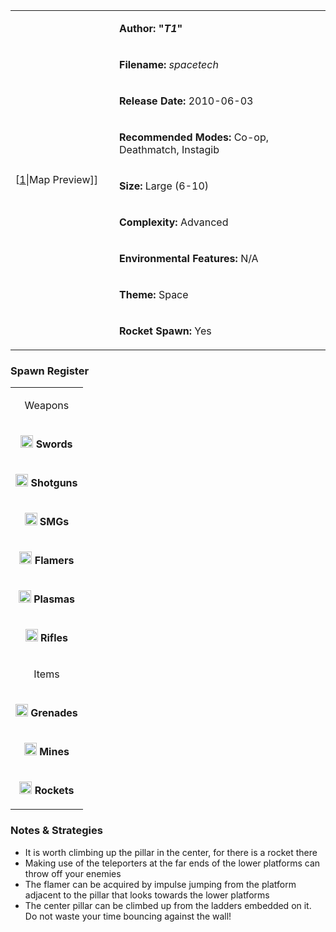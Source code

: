 {| border="1" cellpadding="2" width="800px"
|rowspan="9" width="150px"|[[File:Spacetech.png|thumb|center]|Map Preview]]
|'''Author: "''T1''"'''
|-
|'''Filename:''' ''spacetech''
|-
| '''Release Date:''' 2010-06-03
|-
|'''Recommended Modes:''' Co-op, Deathmatch, Instagib
|-
|'''Size:''' Large (6-10)
|-
|'''Complexity:''' Advanced
|-
|'''Environmental Features:''' N/A
|-
|'''Theme:''' Space
|-
|'''Rocket Spawn:''' Yes
|}

<!--
=== Review ===
-->

=== Spawn Register ===
{| border="1" cellpadding="2" width="150px"
|colspan="2" align="center"|Weapons
|-
|[[File:Sword.png|20px]] '''Swords''' || 2
|-
|[[File:Shotgun.png|20px]] '''Shotguns''' || 2
|-
|[[File:Smg.png|20px]] '''SMGs''' || 2
|-
|[[File:Flamer.png|20px]] '''Flamers''' || 1
|-
|[[File:Plasma.png|20px]] '''Plasmas''' || 2
|-
| [[File:Rifle.png|20px]] '''Rifles''' || 3
|-
|colspan="2" align="center"|Items
|-
| [[File:Grenade.png|20px]] '''Grenades''' || 6
|-
| [[File:Mine.png|20px]] '''Mines''' || 4
|-
| [[File:Rocket.png|20px]] '''Rockets''' || 1
|}

=== Notes & Strategies ===

* It is worth climbing up the pillar in the center, for there is a rocket there
* Making use of the teleporters at the far ends of the lower platforms can throw off your enemies
* The flamer can be acquired by impulse jumping from the platform adjacent to the pillar that looks towards the lower platforms
* The center pillar can be climbed up from the ladders embedded on it. Do not waste your time bouncing against the wall!